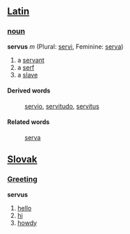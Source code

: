== [[Latin]] ==
===[[noun]]===
'''servus''' ''m'' (Plural: [[servi]], Feminine: [[serva]])

# a [[servant]]
# a [[serf]]
# a [[slave]]
====Derived words====
: [[servio]], [[servitudo]], [[servitus]]
====Related words====
: [[serva]]

== [[Slovak]] ==
===[[Greeting]]===
'''servus'''
# [[hello]]
# [[hi]]
# [[howdy]]
